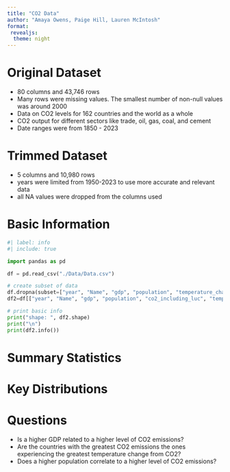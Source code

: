 ```yaml
---
title: "CO2 Data"
author: "Amaya Owens, Paige Hill, Lauren McIntosh"
format: 
 revealjs:
  theme: night
---
```


# Original Dataset
* 80 columns and 43,746 rows
* Many rows were missing values. The smallest number of non-null values was around 2000
* Data on CO2 levels for 162 countries and the world as a whole
* CO2 output for different sectors like trade, oil, gas, coal, and cement 
* Date ranges were from 1850 - 2023

# Trimmed Dataset
* 5 columns and 10,980 rows
* years were limited from 1950-2023 to use more accurate and relevant data
* all NA values were dropped from the columns used


# Basic Information
```python
#| label: info
#| include: true

import pandas as pd

df = pd.read_csv("./Data/Data.csv")

# create subset of data
df.dropna(subset=["year", "Name", "gdp", "population", "temperature_change_from_co2", "co2_including_luc"],inplace=True)
df2=df[["year", "Name", "gdp", "population", "co2_including_luc", "temperature_change_from_co2"]].query("year > 1950")

# print basic info
print("shape: ", df2.shape)
print("\n")
print(df2.info())

```
# Summary Statistics

# Key Distributions

# Questions
* Is a higher GDP related to a higher level of CO2 emissions?
* Are the countries with the greatest CO2 emissions the ones experiencing the greatest temperature change from CO2?
* Does a higher population correlate to a higher level of CO2 emissions?